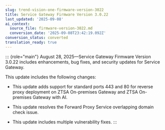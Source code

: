 ```yaml
---
slug: trend-vision-one-firmware-version-3022
title: Service Gateway Firmware Version 3.0.22
last_updated: '2025-09-08'
ai_context:
  source_file: firmware-version-3022.md
  conversion_date: '2025-09-08T23:42:19.092Z'
conversion_status: converted
translation_ready: true
---
```


::: {role="main"}
August 28, 2025—Service Gateway Firmware Version 3.0.22 includes enhancements, bug fixes, and security updates for Service Gateway.

This update includes the following changes:

- This update adds support for standard ports 443 and 80 for reverse proxy deployment on ZTSA On-premises Gateway and ZTSA On-premises Gateway with AI.

- This update resolves the Forward Proxy Service overlapping domain check issue.

- This update includes multiple vulnerability fixes.
:::
